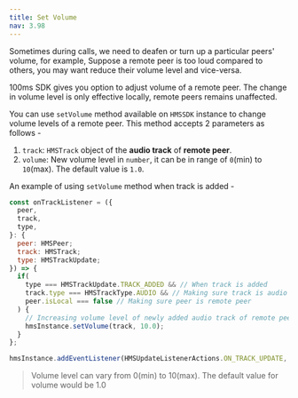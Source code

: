 ```yaml
---
title: Set Volume
nav: 3.98
---
```


Sometimes during calls, we need to deafen or turn up a particular peers' volume, for example, Suppose a remote peer is too loud compared to others, you may want reduce their volume level and vice-versa.

100ms SDK gives you option to adjust volume of a remote peer. The change in volume level is only effective locally, remote peers remains unaffected.

You can use `setVolume` method available on `HMSSDK` instance to change volume levels of a remote peer. This method accepts 2 parameters as follows -

1. `track`: `HMSTrack` object of the **audio track** of **remote peer**.
2. `volume`: New volume level in `number`, it can be in range of `0`(min) to `10`(max). The default value is `1.0`.

An example of using `setVolume` method when track is added -

```js
const onTrackListener = ({
  peer,
  track,
  type,
}: {
  peer: HMSPeer;
  track: HMSTrack;
  type: HMSTrackUpdate;
}) => {
  if(
    type === HMSTrackUpdate.TRACK_ADDED && // When track is added
    track.type === HMSTrackType.AUDIO && // Making sure track is audio track
    peer.isLocal === false // Making sure peer is remote peer
  ) {
    // Increasing volume level of newly added audio track of remote peer
    hmsInstance.setVolume(track, 10.0);
  }
};

hmsInstance.addEventListener(HMSUpdateListenerActions.ON_TRACK_UPDATE, onTrackListener);
```

> Volume level can vary from 0(min) to 10(max). The default value for volume would be 1.0

